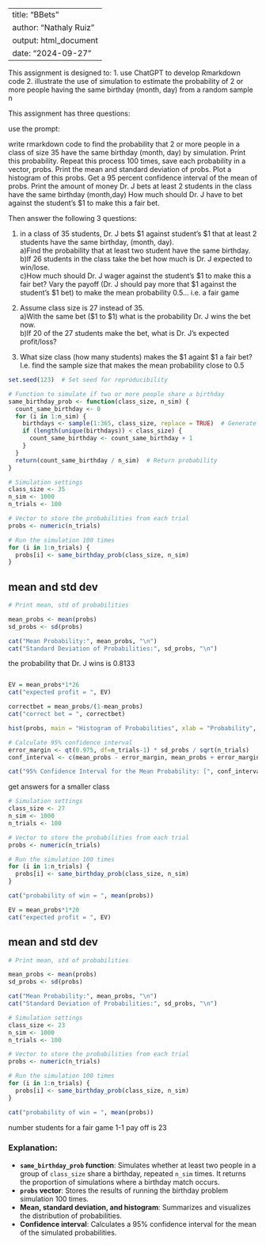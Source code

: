 
---
title: "BBets"
author: "Nathaly Ruiz"
output: html_document
date: "2024-09-27"
---

This assignment is designed to:
1. use ChatGPT to develop Rmarkdown code
2. illustrate the use of simulation to estimate the probability of 2 or more people having the same birthday (month, day) from a random sample n 

This assignment has three questions:  

use the prompt:

write rmarkdown code to find the probability that 2 or more people in a class of size 35 have the same birthday (month, day) by simulation. Print this probability. Repeat this process 100 times, save each probability in a vector, probs. Print the mean and standard deviation of probs.  Plot a histogram of this probs. Get a 95 percent confidence interval of the mean of probs.  Print the amount of money Dr. J bets at least 2 students in the class have the same birthday (month,day) How much should Dr. J have to bet against the student's $1 to make this a fair bet.
  

Then answer the following 3 questions:

1. in a class of 35 students, Dr. J bets $1 against student's $1  that at least 2 students have the same birthday, (month, day).  
a)Find the probability that at least two student have the same birthday.  
b)If 26 students in the class take the bet how much is Dr. J expected to win/lose.   
c)How much should Dr. J wager against the student's $1 to make this a fair bet?  Vary the payoff (Dr. J should pay more that $1 against the student's $1 bet) to make the mean probability 0.5... i.e. a fair game


2. Assume class size is 27 instead of 35.  
a)With the same bet ($1 to $1) what is the probability Dr. J wins the bet now.  
b)If 20 of the 27 students make the bet, what is Dr. J's expected profit/loss?

3. What size class (how many students) makes the $1 againt $1 a fair bet?  I.e. find the sample size that makes the mean probability close to 0.5


```r
set.seed(123)  # Set seed for reproducibility
```

```r
# Function to simulate if two or more people share a birthday
same_birthday_prob <- function(class_size, n_sim) {
  count_same_birthday <- 0
  for (i in 1:n_sim) {
    birthdays <- sample(1:365, class_size, replace = TRUE)  # Generate random birthdays
    if (length(unique(birthdays)) < class_size) {
      count_same_birthday <- count_same_birthday + 1
    }
  }
  return(count_same_birthday / n_sim)  # Return probability
}

# Simulation settings
class_size <- 35
n_sim <- 1000
n_trials <- 100

# Vector to store the probabilities from each trial
probs <- numeric(n_trials)

# Run the simulation 100 times
for (i in 1:n_trials) {
  probs[i] <- same_birthday_prob(class_size, n_sim)
}

```

## mean and std dev 

```r
# Print mean, std of probabilities

mean_probs <- mean(probs)
sd_probs <- sd(probs)

cat("Mean Probability:", mean_probs, "\n")
cat("Standard Deviation of Probabilities:", sd_probs, "\n")

```

the probability that Dr. J wins is 0.8133

```r
```


```r
EV = mean_probs*1*26
cat("expected profit = ", EV)
```


```r
correctbet = mean_probs/(1-mean_probs)
cat("correct bet = ", correctbet)

```


```r
hist(probs, main = "Histogram of Probabilities", xlab = "Probability", col = "lightblue", border = "black")

```

```r
# Calculate 95% confidence interval
error_margin <- qt(0.975, df=n_trials-1) * sd_probs / sqrt(n_trials)
conf_interval <- c(mean_probs - error_margin, mean_probs + error_margin)

cat("95% Confidence Interval for the Mean Probability: [", conf_interval[1], ",", conf_interval[2], "]\n")

```


get answers for a smaller class

```r
# Simulation settings
class_size <- 27
n_sim <- 1000
n_trials <- 100

# Vector to store the probabilities from each trial
probs <- numeric(n_trials)

# Run the simulation 100 times
for (i in 1:n_trials) {
  probs[i] <- same_birthday_prob(class_size, n_sim)
}

cat("probability of win = ", mean(probs))

```
```r
EV = mean_probs*1*20
cat("expected profit = ", EV)
```

## mean and std dev 

```r
# Print mean, std of probabilities

mean_probs <- mean(probs)
sd_probs <- sd(probs)

cat("Mean Probability:", mean_probs, "\n")
cat("Standard Deviation of Probabilities:", sd_probs, "\n")

```

```r
# Simulation settings
class_size <- 23
n_sim <- 1000
n_trials <- 100

# Vector to store the probabilities from each trial
probs <- numeric(n_trials)

# Run the simulation 100 times
for (i in 1:n_trials) {
  probs[i] <- same_birthday_prob(class_size, n_sim)
}

cat("probability of win = ", mean(probs))

```

number students for a fair game 1-1 pay off is 23

### Explanation:

- **`same_birthday_prob` function**: Simulates whether at least two people in a group of `class_size` share a birthday, repeated `n_sim` times. It returns the proportion of simulations where a birthday match occurs.
- **`probs` vector**: Stores the results of running the birthday problem simulation 100 times.
- **Mean, standard deviation, and histogram**: Summarizes and visualizes the distribution of probabilities.
- **Confidence interval**: Calculates a 95% confidence interval for the mean of the simulated probabilities.